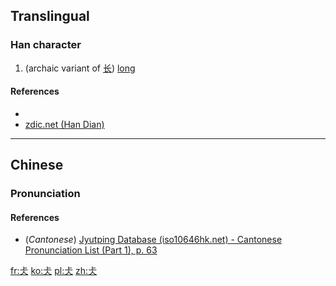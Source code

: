 ==Translingual==

===Han character===
{{Han char|rn=9|rad=人|as=03|sn=5|four=|canj=卜一人 (YMO)}|ids=⿱[[上]][[人]]}}

# (archaic variant of [[长]]) [[long]]

====References====
* {{Han ref|kx=0094.051|dkj=00394|dj=0199.050|hdz=10111.040|uh=4EE7|ud=20199}}
*[http://www.zdic.net/zd/zi/ZdicE4ZdicBBZdicA7.htm zdic.net (Han Dian)]

----

==Chinese==
{{zh-hanzi-box|[[仧]]}}

===Pronunciation===
{{zh-pron
|m=cháng
|c=coeng4
|mc=
|oc=
|ma=
|cat=a
}}

====References====
*(''Cantonese'') [http://www.iso10646hk.net/jp/document/download.jsp Jyutping Database (iso10646hk.net) - Cantonese Pronunciation List (Part 1), p. 63]

[[fr:仧]]
[[ko:仧]]
[[pl:仧]]
[[zh:仧]]